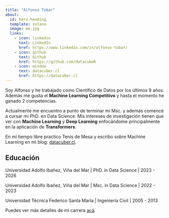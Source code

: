 ```yaml
---
title: "Alfonso Tobar"
about:
  id: hero-heading
  template: solana
  image: me.jpg
  links:
    - icon: linkedin
      text: LinkedIn
      href: https://www.linkedin.com/in/alfonso-tobar/
    - icon: github
      text: Github
      href: https://github.com/datacubeR
    - icon: window
      text: datacuber.cl
      href: https://datacuber.cl
---
```



:::{#hero-heading}

Soy Alfonso y he trabajado como Científico de Datos por los últimos 9 años. Además me gusta el **Machine Learning Competitivo** y hasta el momento he ganado 2 competencias. 

Actualmente me encuentro a punto de terminar mi Msc. y además comencé a cursar mi PhD. en Data Science. Mis intereses de investigación tienen que ver con **Machine Learning** y **Deep Learning** enfocándome principalmente en la aplicación de **Transformers**.

En mi tiempo libre practico Tenis de Mesa y escribo sobre Machine Learning en mi blog: [datacuber.cl](https://datacuber.cl).

## Educación

Universidad Adolfo Ibañez, Viña del Mar | PhD. in Data Science | 2023 - 2026

Universidad Adolfo Ibañez, Viña del Mar | Msc. in Data Science | 2022 - 2023

Universidad Técnica Federico Santa María | Ingeniería Civil | 2005 - 2013

Puedes ver más detalles de mi carrera [acá](https://datacuber.cl/work/).
:::
